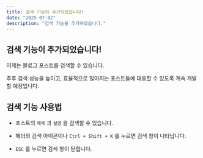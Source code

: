 ```yaml
---
title: 검색 기능이 추가되었습니다!
date: "2025-07-02"
description: "검색 기능을 추가하였습니다."
---
```


## 검색 기능이 추가되었습니다!

이제는 블로그 포스트를 검색할 수 있습니다.

추후 검색 성능을 높이고, 효율적으로 많아지는 포스트들에 대응할 수 있도록 계속 개발할 예정입니다.

## 검색 기능 사용법

- 포스트의 `제목` 과 `설명` 을 검색할 수 있습니다.

- 헤더의 검색 아이콘이나 `Ctrl + Shift + K` 를 누르면 검색 창이 나타납니다.

- `ESC` 를 누르면 검색 창이 닫힙니다.

